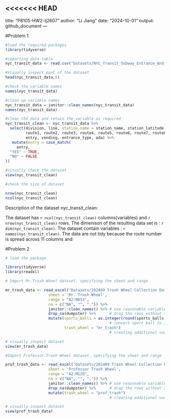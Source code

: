 <<<<<<< HEAD
---
title: "P8105-HW2-lj2607"
author: "Li Jiang"
date: "2024-10-01"
output: github_document
---

#Problem 1

```r
#load the required packages
library(tidyverse)
```

```r
#importing data table
nyc_transit_data <- read.csv("Datasets/NYC_Transit_Subway_Entrance_And_Exit_Data.csv")

#Visually inspect part of the dataset
head(nyc_transit_data,5)
```

```r
#check the variable names
names(nyc_transit_data)

#clean up variable names
nyc_transit_data = janitor::clean_names(nyc_transit_data)
names(nyc_transit_data)
```

```r
#clean the data and retain the variable as required 
nyc_transit_clean <- nyc_transit_data %>%
  select(division, line, station_name = station_name, station_latitude, station_longitude, 
         route1, route2, route3, route4, route5, route6, route7, route8, route9, route10, route11,
         entry, vending, entrance_type, ada) %>%
   mutate(entry = case_match(
     entry,
  "YES" ~ TRUE,
  "NO" ~ FALSE
))

#visually check the dataset
view(nyc_transit_clean)
```

```r
#check the size of dataset

nrow(nyc_transit_clean)
ncol(nyc_transit_clean)
```

Description of the dataset nyc_transit_clean:

The dataset has `r ncol(nyc_transit_clean)` columns(variables) and `r nrow(nyc_transit_clean)` rows. The dimenison of the resulting data set is : `r dim(nyc_transit_clean)`. The dataset contain variables : `r names(nyc_transit_clean)`. The data are not tidy because the route number is spread across 11 columns and 



#Problem 2

```r
# load the package

library(tidyverse)
library(readxl)

# Import Mr.Trash Wheel dataset, specifying the sheet and range

mr_trash_data <- read_excel("Datasets/202409 Trash Wheel Collection Data.xlsx",
                   sheet = 'Mr. Trash Wheel',
                   range = "A2:N653",
                   na = c("NA", "", ".")) %>% 
                   janitor::clean_names() %>% # use reasonable variable names
                   drop_na(dumpster) %>%      # drop the rows without specific dumpster                                                           information
                   mutate(sports_balls = as.integer(round(sports_balls,digits = 0)),
                                              # convert sport ball to integer variable
                          trash_wheel = "mr_trash") 
                                              # creating additional variable recording trash_wheel           

# visually inspect dataset
view(mr_trash_data)
```

```r
#Import Professor.Trash Wheel dataset, specifying the sheet and range

prof_trash_data <- read_excel("Datasets/202409 Trash Wheel Collection Data.xlsx",
                   sheet = 'Professor Trash Wheel',
                   range = "A2:M120",
                   na = c("NA", "", ".")) %>% 
                   janitor::clean_names() %>% # use reasonable variable names
                   drop_na(dumpster) %>%      # drop the rows without specific dumpster                                                           information
                   mutate(trash_wheel = "prof_trash") 
                                              # creating additional variable recording trash_wheel        

# visually inspect dataset
view(prof_trash_data)
```

